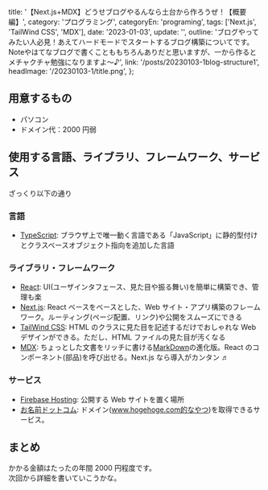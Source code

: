 
  title: '【Next.js+MDX】どうせブログやるんなら土台から作ろうぜ！【概要編】',
  category: 'プログラミング',
  categoryEn: 'programing',
  tags: ['Next.js', 'TailWind CSS', 'MDX'],
  date: '2023-01-03',
  update: '',
  outline:
    'ブログやってみたい人必見！あえてハードモードでスタートするブログ構築についてです。 Noteやはてなブログで書くことももちろんありだと思いますが、一から作るとメチャクチャ勉強になりますよ～♪',
  link: '/posts/20230103-1blog-structure1',
  headImage: '/20230103-1/title.png',
};

## 用意するもの

- パソコン
- ドメイン代：2000 円弱

## 使用する言語、ライブラリ、フレームワーク、サービス

ざっくり以下の通り

### 言語

- [TypeScript](https://www.typescriptlang.org/): ブラウザ上で唯一動く言語である「JavaScript」に静的型付けとクラスベースオブジェクト指向を追加した言語

### ライブラリ・フレームワーク

- [React](https://ja.reactjs.org/): UI(ユーザインタフェース、見た目や振る舞い)を簡単に構築でき、管理も楽
- [Next.js](https://nextjs.org/): React ベースをベースとした、Web サイト・アプリ構築のフレームワーク。ルーティング(ページ配置、リンク)や公開をスムーズにできる
- [TailWind CSS](https://tailwindcss.com/): HTML のクラスに見た目を記述するだけでおしゃれな Web デザインができる。ただし、HTML ファイルの見た目が汚くなる
- [MDX](https://mdxjs.com/): ちょっとした文書をリッチに書ける[MarkDown](https://ja.wikipedia.org/wiki/Markdown)の進化版。React のコンポーネント(部品)を呼び出せる。Next.js なら導入がカンタン ♬

### サービス

- [Firebase Hosting](https://firebase.google.com/docs/hosting): 公開する Web サイトを置く場所
- [お名前ドットコム](https://www.onamae.com/): ドメイン(www.hogehoge.com的なやつ)を取得できるサービス。

## まとめ

かかる金額はたったの年間 2000 円程度です。  
次回から詳細を書いていこうかな。

<Meta title={meta.title} description={meta.outline} url={meta.link}></Meta>

